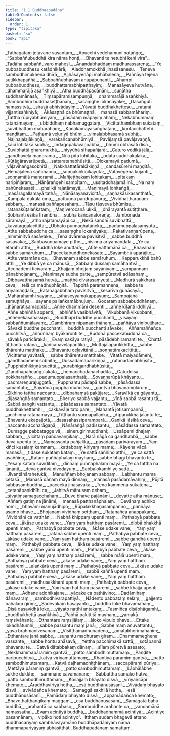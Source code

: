 ```yaml
---
title: "1.1 Buddhaapadāna"
tableOfContents: false
sidebar:
  order: 1
type: "tipitaka"
basket: "su"
book: "ap1"
---
```



<DynamicBreadcrumb />

<Division number="1" book="ap1">

<Paragraph number="2" type="verses" book="ap1">
_Tathāgataṃ jetavane vasantaṃ,_  
_Apucchi vedehamunī nataṅgo;_  
_“Sabbaññubuddhā kira nāma honti,_  
_Bhavanti te hetubhi kehi vīra”._  

</Paragraph>

</Division>
<Division number="2" book="ap1">

<Paragraph number="3" type="verses" book="ap1">
_Tadāha sabbaññuvaro mahesī,_  
_Ānandabhaddaṃ madhurassarena;_  
_“Ye pubbabuddhesu katādhikārā,_  
_Aladdhamokkhā jinasāsanesu._  

</Paragraph>

</Division>
<Division number="3" book="ap1">

<Paragraph number="4" type="verses" book="ap1">
_Teneva sambodhimukhena dhīrā,_  
_Ajjhāsayenāpi mahābalena;_  
_Paññāya tejena sutikkhapaññā,_  
_Sabbaññubhāvaṃ anupāpuṇanti._  

</Paragraph>

</Division>
<Division number="4" book="ap1">

<Paragraph number="5" type="verses" book="ap1">
_Ahampi pubbabuddhesu,_  
_buddhattamabhipatthayiṃ;_  
_Manasāyeva hutvāna,_  
_dhammarājā asaṅkhiyā._  

</Paragraph>

</Division>
<Division number="5" book="ap1">

<Paragraph number="6" type="verses" book="ap1">
_Atha buddhāpadānāni,_  
_suṇātha suddhamānasā;_  
_Tiṃsapāramisampuṇṇā,_  
_dhammarājā asaṅkhiyā._  

</Paragraph>

</Division>
<Division number="6" book="ap1">

<Paragraph number="7" type="verses" book="ap1">
_Sambodhiṃ buddhaseṭṭhānaṃ,_  
_sasaṃghe lokanāyake;_  
_Dasaṅgulī namassitvā,_  
_sirasā abhivādayiṃ._  

</Paragraph>

</Division>
<Division number="7" book="ap1">

<Paragraph number="8" type="verses" book="ap1">
_Yāvatā buddhakhettesu,_  
_ratanā vijjantisaṅkhiyā;_  
_Ākāsaṭṭhā ca bhūmaṭṭhā,_  
_manasā sabbamāhariṃ._  

</Paragraph>

</Division>
<Division number="8" book="ap1">

<Paragraph number="9" type="verses" book="ap1">
_Tattha rūpiyabhūmiyaṃ,_  
_pāsādaṃ māpayiṃ ahaṃ;_  
_Nekabhummaṃ ratanāmayaṃ,_  
_ubbiddhaṃ nabhamuggataṃ._  

</Paragraph>

</Division>
<Division number="9" book="ap1">

<Paragraph number="10" type="verses" book="ap1">
_Vicittathambhaṃ sukataṃ,_  
_suvibhattaṃ mahārahaṃ;_  
_Kanakamayasaṅghāṭaṃ,_  
_kontacchattehi maṇḍitaṃ._  

</Paragraph>

</Division>
<Division number="10" book="ap1">

<Paragraph number="11" type="verses" book="ap1">
_Paṭhamā veḷuriyā bhūmi,_  
_vimalabbhasamā subhā;_  
_Naḷinajalajākiṇṇā,_  
_varakañcanabhūmiyā._  

</Paragraph>

</Division>
<Division number="11" book="ap1">

<Paragraph number="12" type="verses" book="ap1">
_Pavāḷaṃsā pavāḷavaṇṇā,_  
_kāci lohitakā subhā;_  
_Indagopakavaṇṇābhā,_  
_bhūmi obhāsatī disā._  

</Paragraph>

</Division>
<Division number="12" book="ap1">

<Paragraph number="13" type="verses" book="ap1">
_Suvibhattā gharamukhā,_  
_niyyūhā sīhapañjarā;_  
_Caturo vedikā jālā,_  
_gandhāveḷā manoramā._  

</Paragraph>

</Division>
<Division number="13" book="ap1">

<Paragraph number="14" type="verses" book="ap1">
_Nīlā pītā lohitakā,_  
_odātā suddhakāḷakā;_  
_Kūṭāgāravarūpetā,_  
_sattaratanabhūsitā._  

</Paragraph>

</Division>
<Division number="14" book="ap1">

<Paragraph number="15" type="verses" book="ap1">
_Olokamayā padumā,_  
_vāḷavihaṅgasobhitā;_  
_Nakkhattatārakākiṇṇā,_  
_candasūrehi maṇḍitā._  

</Paragraph>

</Division>
<Division number="15" book="ap1">

<Paragraph number="16" type="verses" book="ap1">
_Hemajālena sañchannā,_  
_soṇṇakiṅkiṇikāyutā;_  
_Vātavegena kūjanti,_  
_soṇṇamālā manoramā._  

</Paragraph>

</Division>
<Division number="16" book="ap1">

<Paragraph number="17" type="verses" book="ap1">
_Mañjeṭṭhakaṃ lohitakaṃ,_  
_pītakaṃ haripiñjaraṃ;_  
_Nānāraṅgehi sampītaṃ,_  
_ussitaddhajamālinī._  

</Paragraph>

</Division>
<Division number="17" book="ap1">

<Paragraph number="18" type="verses" book="ap1">
_Na naṃ bahūnekasatā,_  
_phalikā rajatāmayā;_  
_Maṇimayā lohitaṅgā,_  
_masāragallamayā tathā;_  
_Nānāsayanavicittā,_  
_saṇhakāsikasanthatā._  

</Paragraph>

</Division>
<Division number="18" book="ap1">

<Paragraph number="19" type="verses" book="ap1">
_Kampalā dukūlā cīnā,_  
_pattuṇṇā paṇḍupāvurā;_  
_Vividhattharaṇaṃ sabbaṃ,_  
_manasā paññapesahaṃ._  

</Paragraph>

</Division>
<Division number="19" book="ap1">

<Paragraph number="20" type="verses" book="ap1">
_Tāsu tāsveva bhūmīsu,_  
_ratanakūṭalaṅkataṃ;_  
_Maṇiverocanā ukkā,_  
_dhārayantā sutiṭṭhare._  

</Paragraph>

</Division>
<Division number="20" book="ap1">

<Paragraph number="21" type="verses" book="ap1">
_Sobhanti esikā thambhā,_  
_subhā kañcanatoraṇā;_  
_Jambonadā sāramayā,_  
_atho rajatamayāpi ca._  

</Paragraph>

</Division>
<Division number="21" book="ap1">

<Paragraph number="22" type="verses" book="ap1">
_Nekā sandhī suvibhattā,_  
_kavāṭaggaḷacittitā;_  
_Ubhato puṇṇaghaṭānekā,_  
_padumuppalasaṃyutā._  

</Paragraph>

</Division>
<Division number="22" book="ap1">

<Paragraph number="23" type="verses" book="ap1">
_Atīte sabbabuddhe ca,_  
_sasaṃghe lokanāyake;_  
_Pakativaṇṇarūpena,_  
_nimminitvā sasāvake._  

</Paragraph>

</Division>
<Division number="23" book="ap1">

<Paragraph number="24" type="verses" book="ap1">
_Tena dvārena pavisitvā,_  
_sabbe buddhā sasāvakā;_  
_Sabbasoṇṇamaye pīṭhe,_  
_nisinnā ariyamaṇḍalā._  

</Paragraph>

</Division>
<Division number="24" book="ap1">

<Paragraph number="25" type="verses" book="ap1">
_Ye ca etarahi atthi,_  
_Buddhā loke anuttarā;_  
_Atīte vattamānā ca,_  
_Bhavanaṃ sabbe samāruhuṃ._  

</Paragraph>

</Division>
<Division number="25" book="ap1">

<Paragraph number="26" type="verses" book="ap1">
_Paccekabuddhenekasate,_  
_Sayambhū aparājite;_  
_Atīte vattamāne ca,_  
_Bhavanaṃ sabbe samāruhuṃ._  

</Paragraph>

</Division>
<Division number="26" book="ap1">

<Paragraph number="27" type="verses" book="ap1">
_Kapparukkhā bahū atthi,_  
_Ye dibbā ye ca mānusā;_  
_Sabbaṃ dussaṃ samāhantvā,_  
_Acchādemi ticīvaraṃ._  

</Paragraph>

</Division>
<Division number="27" book="ap1">

<Paragraph number="28" type="verses" book="ap1">
_Khajjaṃ bhojjaṃ sāyanīyaṃ,_  
_sampannaṃ pānabhojanaṃ;_  
_Maṇimaye subhe patte,_  
_sampūretvā adāsahaṃ._  

</Paragraph>

</Division>
<Division number="28" book="ap1">

<Paragraph number="29" type="verses" book="ap1">
_Dibbavatthasamā hutvā,_  
_maṭṭhā cīvarasaṃyutā;_  
_Madhurā sakkharā ceva,_  
_telā ca madhuphāṇitā._  

</Paragraph>

</Division>
<Division number="29" book="ap1">

<Paragraph number="30" type="verses" book="ap1">
_Tappitā paramannena,_  
_sabbe te ariyamaṇḍalā;_  
_Ratanagabbhaṃ pavisitvā,_  
_kesarīva guhāsayā._  

</Paragraph>

</Division>
<Division number="30" book="ap1">

<Paragraph number="31" type="verses" book="ap1">
_Mahārahamhi sayane,_  
_sīhaseyyamakappayuṃ;_  
_Sampajānā samuṭṭhāya,_  
_sayane pallaṅkamābhujuṃ._  

</Paragraph>

</Division>
<Division number="31" book="ap1">

<Paragraph number="32" type="verses" book="ap1">
_Gocaraṃ sabbabuddhānaṃ,_  
_jhānaratisamappitā;_  
_Aññe dhammāni desenti,_  
_aññe kīḷanti iddhiyā._  

</Paragraph>

</Division>
<Division number="32" book="ap1">

<Paragraph number="33" type="verses" book="ap1">
_Aññe abhiññā appenti,_  
_abhiññā vasibhāvitā;_  
_Vikubbanā vikubbanti,_  
_aññenekasahassiyo._  

</Paragraph>

</Division>
<Division number="33" book="ap1">

<Paragraph number="34" type="verses" book="ap1">
_Buddhāpi buddhe pucchanti,_  
_visayaṃ sabbaññumālayaṃ;_  
_Gambhīraṃ nipuṇaṃ ṭhānaṃ,_  
_paññāya vinibujjhare._  

</Paragraph>

</Division>
<Division number="34" book="ap1">

<Paragraph number="35" type="verses" book="ap1">
_Sāvakā buddhe pucchanti,_  
_buddhā pucchanti sāvake;_  
_Aññamaññañca pucchitvā,_  
_aññoññaṃ byākaronti te._  

</Paragraph>

</Division>
<Division number="35" book="ap1">

<Paragraph number="36" type="verses" book="ap1">
_Buddhā paccekabuddhā ca,_  
_sāvakā paricārakā;_  
_Evaṃ sakāya ratiyā,_  
_pāsādebhiramanti te._  

</Paragraph>

</Division>
<Division number="36" book="ap1">

<Paragraph number="37" type="verses" book="ap1">
_Chattā tiṭṭhantu ratanā,_  
_kañcanāveḷapantikā;_  
_Muttājālaparikkhittā,_  
_sabbe dhārentu matthake._  

</Paragraph>

</Division>
<Division number="37" book="ap1">

<Paragraph number="38" type="verses" book="ap1">
_Bhavantu ceḷavitānā,_  
_soṇṇatārakacittitā;_  
_Vicittamalyavitatā,_  
_sabbe dhārentu matthake._  

</Paragraph>

</Division>
<Division number="38" book="ap1">

<Paragraph number="39" type="verses" book="ap1">
_Vitatā malyadāmehi,_  
_gandhadāmehi sobhitā;_  
_Dussadāmaparikiṇṇā,_  
_ratanadāmabhūsitā._  

</Paragraph>

</Division>
<Division number="39" book="ap1">

<Paragraph number="40" type="verses" book="ap1">
_Pupphābhikiṇṇā sucittā,_  
_surabhigandhabhūsitā;_  
_Gandhapañcaṅgulakatā,_  
_hemacchadanachāditā._  

</Paragraph>

</Division>
<Division number="40" book="ap1">

<Paragraph number="41" type="verses" book="ap1">
_Catuddisā pokkharañño,_  
_padumuppalasanthatā;_  
_Sovaṇṇarūpā khāyantu,_  
_padmareṇurajuggatā._  

</Paragraph>

</Division>
<Division number="41" book="ap1">

<Paragraph number="42" type="verses" book="ap1">
_Pupphantu pādapā sabbe,_  
_pāsādassa samantato;_  
_Sayañca pupphā muñcitvā,_  
_gantvā bhavanamokiruṃ._  

</Paragraph>

</Division>
<Division number="42" book="ap1">

<Paragraph number="43" type="verses" book="ap1">
_Sikhino tattha naccantu,_  
_dibbahaṃsā pakūjare;_  
_Karavīkā ca gāyantu,_  
_dijasaṅghā samantato._  

</Paragraph>

</Division>
<Division number="43" book="ap1">

<Paragraph number="44" type="verses" book="ap1">
_Bheriyo sabbā vajjantu,_  
_vīṇā sabbā rasantu tā;_  
_Sabbā saṅgīti vattantu,_  
_pāsādassa samantato._  

</Paragraph>

</Division>
<Division number="44" book="ap1">

<Paragraph number="45" type="verses" book="ap1">
_Yāvatā buddhakhettamhi,_  
_cakkavāḷe tato pare;_  
_Mahantā jotisampannā,_  
_acchinnā ratanāmayā._  

</Paragraph>

</Division>
<Division number="45" book="ap1">

<Paragraph number="46" type="verses" book="ap1">
_Tiṭṭhantu soṇṇapallaṅkā,_  
_dīparukkhā jalantu te;_  
_Bhavantu ekapajjotā,_  
_dasasahassiparamparā._  

</Paragraph>

</Division>
<Division number="46" book="ap1">

<Paragraph number="47" type="verses" book="ap1">
_Gaṇikā lāsikā ceva,_  
_naccantu accharāgaṇā;_  
_Nānāraṅgā padissantu,_  
_pāsādassa samantato._  

</Paragraph>

</Division>
<Division number="47" book="ap1">

<Paragraph number="48" type="verses" book="ap1">
_Dumagge pabbatagge vā,_  
_sinerugirimuddhani;_  
_Ussāpemi dhajaṃ sabbaṃ,_  
_vicittaṃ pañcavaṇṇikaṃ._  

</Paragraph>

</Division>
<Division number="48" book="ap1">

<Paragraph number="49" type="verses" book="ap1">
_Narā nāgā ca gandhabbā,_  
_sabbe devā upentu te;_  
_Namassantā pañjalikā,_  
_pāsādaṃ parivārayuṃ._  

</Paragraph>

</Division>
<Division number="49" book="ap1">

<Paragraph number="50" type="verses" book="ap1">
_Yaṃ kiñci kusalaṃ kammaṃ,_  
_kattabbaṃ kiriyaṃ mama;_  
_Kāyena vācā manasā,_  
_tidase sukataṃ kataṃ._  

</Paragraph>

</Division>
<Division number="50" book="ap1">

<Paragraph number="51" type="verses" book="ap1">
_Ye sattā saññino atthi,_  
_ye ca sattā asaññino;_  
_Kataṃ puññaphalaṃ mayhaṃ,_  
_sabbe bhāgī bhavantu te._  

</Paragraph>

</Division>
<Division number="51" book="ap1">

<Paragraph number="52" type="verses" book="ap1">
_Yesaṃ kataṃ suviditaṃ,_  
_dinnaṃ puññaphalaṃ mayā;_  
_Ye ca tattha na jānanti,_  
_devā gantvā nivedayuṃ._  

</Paragraph>

</Division>
<Division number="52" book="ap1">

<Paragraph number="53" type="verses" book="ap1">
_Sabbalokamhi ye sattā,_  
_Jīvantāhārahetukā;_  
_Manuññaṃ bhojanaṃ sabbaṃ,_  
_Labhantu mama cetasā._  

</Paragraph>

</Division>
<Division number="53" book="ap1">

<Paragraph number="54" type="verses" book="ap1">
_Manasā dānaṃ mayā dinnaṃ,_  
_manasā pasādamāvahiṃ;_  
_Pūjitā sabbasambuddhā,_  
_paccekā jinasāvakā._  

</Paragraph>

</Division>
<Division number="54" book="ap1">

<Paragraph number="55" type="verses" book="ap1">
_Tena kammena sukatena,_  
_cetanāpaṇidhīhi ca;_  
_Jahitvā mānusaṃ dehaṃ,_  
_tāvatiṃsamagacchahaṃ._  

</Paragraph>

</Division>
<Division number="55" book="ap1">

<Paragraph number="56" type="verses" book="ap1">
_Duve bhave pajānāmi,_  
_devatte atha mānuse;_  
_Aññaṃ gatiṃ na jānāmi,_  
_manasā patthanāphalaṃ._  

</Paragraph>

</Division>
<Division number="56" book="ap1">

<Paragraph number="57" type="verses" book="ap1">
_Devānaṃ adhiko homi,_  
_bhavāmi manujādhipo;_  
_Rūpalakkhaṇasampanno,_  
_paññāya asamo bhave._  

</Paragraph>

</Division>
<Division number="57" book="ap1">

<Paragraph number="58" type="verses" book="ap1">
_Bhojanaṃ vividhaṃ seṭṭhaṃ,_  
_Ratanañca anappakaṃ;_  
_Vividhāni ca vatthāni,_  
_Nabhā khippaṃ upenti maṃ._  

</Paragraph>

</Division>
<Division number="58" book="ap1">

<Paragraph number="59" type="verses" book="ap1">
_Pathabyā pabbate ceva,_  
_ākāse udake vane;_  
_Yaṃ yaṃ hatthaṃ pasāremi,_  
_dibbā bhakkhā upenti maṃ._  

</Paragraph>

</Division>
<Division number="59" book="ap1">

<Paragraph number="60" type="verses" book="ap1">
_Pathabyā pabbate ceva,_  
_ākāse udake vane;_  
_Yaṃ yaṃ hatthaṃ pasāremi,_  
_ratanā sabbe upenti maṃ._  

</Paragraph>

</Division>
<Division number="60" book="ap1">

<Paragraph number="61" type="verses" book="ap1">
_Pathabyā pabbate ceva,_  
_ākāse udake vane;_  
_Yaṃ yaṃ hatthaṃ pasāremi,_  
_sabbe gandhā upenti maṃ._  

</Paragraph>

</Division>
<Division number="61" book="ap1">

<Paragraph number="62" type="verses" book="ap1">
_Pathabyā pabbate ceva,_  
_ākāse udake vane;_  
_Yaṃ yaṃ hatthaṃ pasāremi,_  
_sabbe yānā upenti maṃ._  

</Paragraph>

</Division>
<Division number="62" book="ap1">

<Paragraph number="63" type="verses" book="ap1">
_Pathabyā pabbate ceva,_  
_ākāse udake vane;_  
_Yaṃ yaṃ hatthaṃ pasāremi,_  
_sabbe mālā upenti maṃ._  

</Paragraph>

</Division>
<Division number="63" book="ap1">

<Paragraph number="64" type="verses" book="ap1">
_Pathabyā pabbate ceva,_  
_ākāse udake vane;_  
_Yaṃ yaṃ hatthaṃ pasāremi,_  
_alaṅkārā upenti maṃ._  

</Paragraph>

</Division>
<Division number="64" book="ap1">

<Paragraph number="65" type="verses" book="ap1">
_Pathabyā pabbate ceva,_  
_ākāse udake vane;_  
_Yaṃ yaṃ hatthaṃ pasāremi,_  
_sabbā kaññā upenti maṃ._  

</Paragraph>

</Division>
<Division number="65" book="ap1">

<Paragraph number="66" type="verses" book="ap1">
_Pathabyā pabbate ceva,_  
_ākāse udake vane;_  
_Yaṃ yaṃ hatthaṃ pasāremi,_  
_madhusakkharā upenti maṃ._  

</Paragraph>

</Division>
<Division number="66" book="ap1">

<Paragraph number="67" type="verses" book="ap1">
_Pathabyā pabbate ceva,_  
_ākāse udake vane;_  
_Yaṃ yaṃ hatthaṃ pasāremi,_  
_sabbe khajjā upenti maṃ._  

</Paragraph>

</Division>
<Division number="67" book="ap1">

<Paragraph number="68" type="verses" book="ap1">
_Adhane addhikajane,_  
_yācake ca pathāvino;_  
_Dadāmihaṃ dānavaraṃ,_  
_sambodhivarapattiyā._  

</Paragraph>

</Division>
<Division number="68" book="ap1">

<Paragraph number="69" type="verses" book="ap1">
_Nādento pabbataṃ selaṃ,_  
_gajjento bahalaṃ giriṃ;_  
_Sadevakaṃ hāsayanto,_  
_buddho loke bhavāmahaṃ._  

</Paragraph>

</Division>
<Division number="69" book="ap1">

<Paragraph number="70" type="verses" book="ap1">
_Disā dasavidhā loke,_  
_yāyato natthi antakaṃ;_  
_Tasmiñca disābhāgamhi,_  
_buddhakhettā asaṅkhiyā._  

</Paragraph>

</Division>
<Division number="70" book="ap1">

<Paragraph number="71" type="verses" book="ap1">
_Pabhā pakittitā mayhaṃ,_  
_yamakā raṃsivāhanā;_  
_Etthantare raṃsijālaṃ,_  
_āloko vipulo bhave._  

</Paragraph>

</Division>
<Division number="71" book="ap1">

<Paragraph number="72" type="verses" book="ap1">
_Ettake lokadhātumhi,_  
_sabbe passantu maṃ janā;_  
_Sabbe maṃ anuvattantu,_  
_yāva brahmanivesanaṃ._  

</Paragraph>

</Division>
<Division number="72" book="ap1">

<Paragraph number="73" type="verses" book="ap1">
_Visiṭṭhamadhunādena,_  
_amatabherimāhaniṃ;_  
_Etthantare janā sabbe,_  
_suṇantu madhuraṃ giraṃ._  

</Paragraph>

</Division>
<Division number="73" book="ap1">

<Paragraph number="74" type="verses" book="ap1">
_Dhammameghena vassante,_  
_sabbe hontu anāsavā;_  
_Yettha pacchimakā sattā,_  
_sotāpannā bhavantu te._  

</Paragraph>

</Division>
<Division number="74" book="ap1">

<Paragraph number="75" type="verses" book="ap1">
_Datvā dātabbakaṃ dānaṃ,_  
_sīlaṃ pūretvā asesato;_  
_Nekkhammapāramiṃ gantvā,_  
_patto sambodhimuttamaṃ._  

</Paragraph>

</Division>
<Division number="75" book="ap1">

<Paragraph number="76" type="verses" book="ap1">
_Paṇḍite paripucchitvā,_  
_katvā vīriyamuttamaṃ;_  
_Khantiyā pāramiṃ gantvā,_  
_patto sambodhimuttamaṃ._  

</Paragraph>

</Division>
<Division number="76" book="ap1">

<Paragraph number="77" type="verses" book="ap1">
_Katvā daḷhamadhiṭṭhānaṃ,_  
_saccapārami pūriya;_  
_Mettāya pāramiṃ gantvā,_  
_patto sambodhimuttamaṃ._  

</Paragraph>

</Division>
<Division number="77" book="ap1">

<Paragraph number="78" type="verses" book="ap1">
_Lābhālābhe sukhe dukkhe,_  
_sammāne cāvamānane;_  
_Sabbattha samako hutvā,_  
_patto sambodhimuttamaṃ._  

</Paragraph>

</Division>
<Division number="78" book="ap1">

<Paragraph number="79" type="verses" book="ap1">
_Kosajjaṃ bhayato disvā,_  
_vīriyañcāpi khemato;_  
_Āraddhavīriyā hotha,_  
_esā buddhānusāsanī._  

</Paragraph>

</Division>
<Division number="79" book="ap1">

<Paragraph number="80" type="verses" book="ap1">
_Vivādaṃ bhayato disvā,_  
_avivādañca khemato;_  
_Samaggā sakhilā hotha,_  
_esā buddhānusāsanī._  

</Paragraph>

</Division>
<Division number="80" book="ap1">

<Paragraph number="81" type="verses" book="ap1">
_Pamādaṃ bhayato disvā,_  
_appamādañca khemato;_  
_Bhāvethaṭṭhaṅgikaṃ maggaṃ,_  
_esā buddhānusāsanī._  

</Paragraph>

</Division>
<Division number="81" book="ap1">

<Paragraph number="82" type="verses" book="ap1">
_Samāgatā bahū buddhā,_  
_arahantā ca sabbaso;_  
_Sambuddhe arahante ca,_  
_vandamānā namassatha._  

</Paragraph>

</Division>
<Division number="82" book="ap1">

<Paragraph number="83" type="verses" book="ap1">
_Evaṃ acintiyā buddhā,_  
_buddhadhammā acintiyā;_  
_Acintiye pasannānaṃ,_  
_vipāko hoti acintiyo”._  

</Paragraph>

<Paragraph number="84" book="ap1">
Itthaṃ sudaṃ bhagavā attano buddhacariyaṃ sambhāvayamāno buddhāpadāniyaṃ nāma dhammapariyāyaṃ abhāsitthāti.

</Paragraph>
</Division>

<Paragraph number="85" type="center" book="ap1">
Buddhāpadānaṃ samattaṃ.
</Paragraph>
